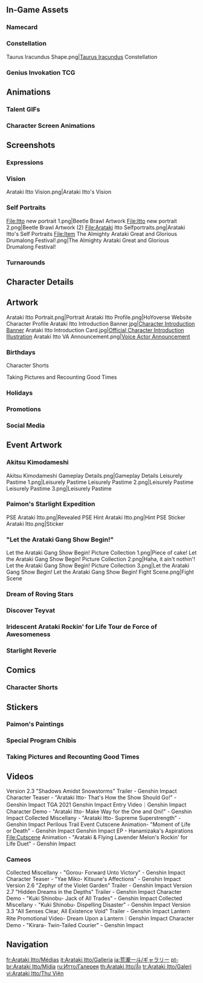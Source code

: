 {{CharacterTabs}}
{{TOC Limit}}
==In-Game Assets==
{{Assets}}

===Namecard===
{{Assets/Namecard|Oni Face|Itto}}

===Constellation===
<gallery>Taurus Iracundus Shape.png|[[Taurus Iracundus]] Constellation</gallery>

===Genius Invokation TCG===
{{Genius Invokation TCG Cards by Featured Gallery}}

==Animations==
===Talent GIFs===
{{Talent Previews by Character|Arataki Itto}}

===Character Screen Animations===
{{Preview/CharacterAnimations}}

==Screenshots==
===Expressions===
{{Character Expression|Arataki Itto|Default|Confident|Happy}}

===Vision===
<gallery>Arataki Itto Vision.png|Arataki Itto's Vision</gallery>

=== Self Portraits ===
<gallery>
File:Itto new portrait 1.png|Beetle Brawl Artwork
File:Itto new portrait 2.png|Beetle Brawl Artwork (2)
File:Arataki Itto Selfportraits.png|Arataki Itto's Self Portraits
File:Item The Almighty Arataki Great and Glorious Drumalong Festival!.png|The Almighty Arataki Great and Glorious Drumalong Festival!
</gallery>

===Turnarounds===
{{Turnarounds}}

==Character Details==
{{Files by Character Gallery|Character Details|character=Arataki Itto}}

==Artwork==
<gallery>
Arataki Itto Portrait.png|Portrait
Arataki Itto Profile.png|HoYoverse Website Character Profile
Arataki Itto Introduction Banner.jpg|[https://www.hoyolab.com/article/1192135 Character Introduction Banner]
Arataki Itto Introduction Card.jpg|[https://twitter.com/GenshinImpact/status/1447502238637719555 Official Character Introduction Illustration]<!--2021-10-11-->
Arataki Itto VA Announcement.png|[https://twitter.com/GenshinImpact/status/1468460338123264001 Voice Actor Announcement]<!--2021-12-08-->
</gallery>

===Birthdays===
{{Files by Character Gallery|Arataki Itto Birthday Artwork|character = Arataki Itto|not1=Character Shorts|not2=Taking Pictures and Recounting Good Times Images}}

;Character Shorts
{{Files by Character Gallery|Arataki Itto Birthday Artwork|character = Arataki Itto|not1=Character Birthday Artwork|not2=Taking Pictures and Recounting Good Times Images}}

;Taking Pictures and Recounting Good Times
{{Main|Taking Pictures and Recounting Good Times/Arataki Itto}}
{{Files by Character Gallery|Arataki Itto Birthday Artwork|character = Arataki Itto|not1=Character Shorts|not2=Character Birthday Artwork}}

===Holidays===
{{Files by Character Gallery|Holiday Artwork}}

===Promotions===
{{Files by Character Gallery|Promotional Artwork}}

===Social Media===
{{Files by Character Gallery|Social Media Celebration}}

==Event Artwork==
===Akitsu Kimodameshi===
{{Main|Akitsu Kimodameshi}}
<gallery>
Akitsu Kimodameshi Gameplay Details.png|Gameplay Details
Leisurely Pastime 1.png|Leisurely Pastime
Leisurely Pastime 2.png|Leisurely Pastime
Leisurely Pastime 3.png|Leisurely Pastime
</gallery>

===Paimon's Starlight Expedition===
{{Main|Paimon's Starlight Expedition}}
<gallery>
PSE Arataki Itto.png|Revealed
PSE Hint Arataki Itto.png|Hint
PSE Sticker Arataki Itto.png|Sticker
</gallery>

==="Let the Arataki Gang Show Begin!"===
{{Main|"Let the Arataki Gang Show Begin!"}}
<gallery>
Let the Arataki Gang Show Begin! Picture Collection 1.png|Piece of cake!
Let the Arataki Gang Show Begin! Picture Collection 2.png|Haha, it ain't nothin'!
Let the Arataki Gang Show Begin! Picture Collection 3.png|Let the Arataki Gang Show Begin!
Let the Arataki Gang Show Begin! Fight Scene.png|Fight Scene
</gallery>

===Dream of Roving Stars===
{{Main|Dream of Roving Stars}}
{{Files by Character Gallery|Dream of Roving Stars Images}}

===Discover Teyvat===
{{Main|Discover Teyvat}}
{{Files by Character Gallery|Discover Teyvat Images}}

===Iridescent Arataki Rockin' for Life Tour de Force of Awesomeness===
{{Main|Iridescent Arataki Rockin' for Life Tour de Force of Awesomeness}}
{{Files by Character Gallery|Iridescent Arataki Rockin' for Life Tour de Force of Awesomeness Images}}

===Starlight Reverie===
{{Main|Starlight Reverie}}
{{Files by Character Gallery|Starlight Reverie Images}}

==Comics==
===Character Shorts===
{{Files by Character Gallery|Character Shorts|character = Arataki Itto|not1=Arataki Itto Birthday Artwork}}

==Stickers==
===Paimon's Paintings===
{{Paimon's Paintings Images|Arataki Itto|nochar=1|nopplink=1}}

===Special Program Chibis===
{{Files by Character Gallery|Special Program Chibis}}

===Taking Pictures and Recounting Good Times===
{{Files by Character Gallery|Taking Pictures and Recounting Good Times Sprites}}

==Videos==
<gallery>
Version 2.3 "Shadows Amidst Snowstorms" Trailer - Genshin Impact
Character Teaser - "Arataki Itto- That's How the Show Should Go!" - Genshin Impact
TGA 2021 Genshin Impact Entry Video｜Genshin Impact
Character Demo - "Arataki Itto- Make Way for the One and Oni!" - Genshin Impact
Collected Miscellany - "Arataki Itto- Supreme Superstrength" - Genshin Impact
Perilous Trail Event Cutscene Animation- "Moment of Life or Death" - Genshin Impact
Genshin Impact EP - Hanamizaka's Aspirations
File:Cutscene Animation - "Arataki & Flying Lavender Melon's Rockin' for Life Duet" - Genshin Impact
</gallery>

===Cameos===
<gallery>
Collected Miscellany - "Gorou- Forward Unto Victory" - Genshin Impact
Character Teaser - "Yae Miko- Kitsune's Affections" - Genshin Impact
Version 2.6 "Zephyr of the Violet Garden" Trailer - Genshin Impact
Version 2.7 "Hidden Dreams in the Depths" Trailer - Genshin Impact
Character Demo - "Kuki Shinobu- Jack of All Trades" - Genshin Impact
Collected Miscellany - "Kuki Shinobu- Dispelling Disaster" - Genshin Impact
Version 3.3 "All Senses Clear, All Existence Void" Trailer - Genshin Impact
Lantern Rite Promotional Video- Dream Upon a Lantern｜Genshin Impact
Character Demo - "Kirara- Twin-Tailed Courier" - Genshin Impact
</gallery>
<!--
==References==
{{Reflist}}
-->
==Navigation==
{{Character Navbox|Gallery}}

[[fr:Arataki Itto/Médias]]
[[it:Arataki Itto/Galleria]]
[[ja:荒瀧一斗/ギャラリー]]
[[pt-br:Arataki Itto/Mídia]]
[[ru:Итто/Галерея]]
[[th:Arataki Itto/สื่อ]]
[[tr:Arataki Itto/Galeri]]
[[vi:Arataki Itto/Thư Viện]]